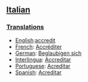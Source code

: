 ==[[Italian]]==
===[[Translations]]===

*[[English]]:[[accredit]]
*[[French]]: [[Accréditer]]
*[[German]]: [[Beglaubigen sich]]
*[[Interlingua]]: [[Accreditar]]
*[[Portuguese]]: [[Acreditar]]
*[[Spanish]]: [[Acreditar]]